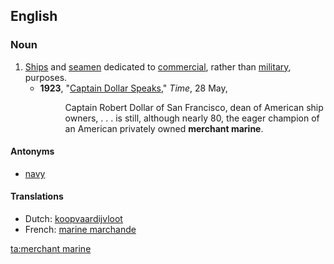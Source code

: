 ==English==

===Noun===
{{en-noun|sg=[[merchant]] [[marine]]}}

# [[ship|Ship]]s and [[seaman|seamen]] dedicated to [[commercial]], rather than [[military]], purposes.
#*'''1923''', "[http://www.time.com/time/magazine/article/0,9171,715507,00.html Captain Dollar Speaks]," ''Time'', 28 May,
#*:Captain Robert Dollar of San Francisco, dean of American ship owners, . . . is still, although nearly 80, the eager champion of an American privately owned '''merchant marine'''.

====Antonyms====
* [[navy]]

====Translations====
* Dutch: [[koopvaardijvloot]]
* French: [[marine marchande]]

[[ta:merchant marine]]